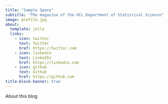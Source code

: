 ```yaml
---
title: "Sample Space"
subtitle: "The magazine of the UCL Department of Statistical Science"
image: profile.jpg
about:
  template: jolla
  links:
    - icon: twitter
      text: Twitter
      href: https://twitter.com
    - icon: linkedin
      text: LinkedIn
      href: https://linkedin.com
    - icon: github
      text: Github
      href: https://github.com
title-block-banner: true
---
```


About this blog
